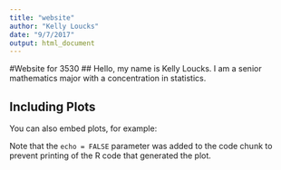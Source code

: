 ```yaml
---
title: "website"
author: "Kelly Loucks"
date: "9/7/2017"
output: html_document
---
```


#Website for 3530
## Hello, my name is Kelly Loucks. I am a senior mathematics major with a concentration in statistics. 




## Including Plots

You can also embed plots, for example:

Note that the `echo = FALSE` parameter was added to the code chunk to prevent printing of the R code that generated the plot.
